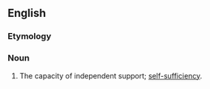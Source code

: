 ==English==

===Etymology===
{{prefix|self|support|lang=en}}

===Noun===
{{en-noun|-}}

# The capacity of independent support; [[self-sufficiency]].